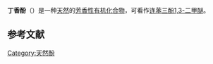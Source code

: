 {{chembox
| Verifiedimages = changed
| Watchedfields = changed
| verifiedrevid = 470475699
| Chembox_ref =<ref name=Aldrich>[http://www.sigmaaldrich.com/catalog/ProductDetail.do?lang=en&N4=D135550|ALDRICH&N5=SEARCH_CONCAT_PNO|BRAND_KEY&F=SPEC 2,6-Dimethoxyphenol] {{Wayback|url=http://www.sigmaaldrich.com/catalog/ProductDetail.do?lang=en&N4=D135550%7CALDRICH&N5=SEARCH_CONCAT_PNO%7CBRAND_KEY&F=SPEC |date=20110716071237 }} at [[Sigma-Aldrich|Sigma-Aldrich]]</ref>
| Name = Syringol
| ImageFile_Ref = {{chemboximage|correct|??}}
| ImageFile = Syringol.png
| ImageSize = 150px
| ImageName = Syringol
| IUPACName = 1,3-Dimethoxy-2-hydroxybenzene
| OtherNames = Syringol<br />2,6-Dimethoxyphenol<br />2-Hydroxy-1,3-dimethoxybenzene<br />Pyrogallol 1,3-dimethyl ether
|Section1={{Chembox Identifiers
| ChEBI_Ref = {{ebicite|correct|EBI}}
| ChEBI = 955
| SMILES = O(c1cccc(OC)c1O)C
| ChemSpiderID_Ref = {{chemspidercite|correct|chemspider}}
| ChemSpiderID = 6774
| PubChem = 7041
| EC_number =  202-041-1
| Beilstein = 1526871
| UNII_Ref = {{fdacite|correct|FDA}}
| UNII = 4UQT464H8K
| InChI = 1/C8H10O3/c1-10-6-4-3-5-7(11-2)8(6)9/h3-5,9H,1-2H3
| InChIKey = KLIDCXVFHGNTTM-UHFFFAOYAG
| ChEMBL_Ref = {{ebicite|correct|EBI}}
| ChEMBL = 109652
| StdInChI_Ref = {{stdinchicite|correct|chemspider}}
| StdInChI = 1S/C8H10O3/c1-10-6-4-3-5-7(11-2)8(6)9/h3-5,9H,1-2H3
| StdInChIKey_Ref = {{stdinchicite|correct|chemspider}}
| StdInChIKey = KLIDCXVFHGNTTM-UHFFFAOYSA-N
| CASNo = 91-10-1
| CASNo_Ref = {{cascite|correct|CAS}}
  }}
|Section2={{Chembox Properties
| Formula = C<sub>8</sub>H<sub>10</sub>O<sub>3</sub>
| MolarMass = 154.16 g/mol
| Appearance = Gray to light brown solid
| Density = 1.15857 g/cm<sup>3</sup> (60 °C) <ref name="Baird2019">{{cite journal |last1=Baird |first1=Zachariah Steven |last2=Uusi-Kyyny |first2=Petri |last3=Pokki |first3=Juha-Pekka |last4=Pedegert |first4=Emilie |last5=Alopaeus |first5=Ville |title=Vapor Pressures, Densities, and PC-SAFT Parameters for 11 Bio-compounds |journal=International Journal of Thermophysics |date=6 Nov 2019 |volume=40 |issue=11 |page=102 |doi=10.1007/s10765-019-2570-9}}</ref>
| MeltingPtC = 50 - 57
| MeltingPt_notes = 
| BoilingPtC = 262
| BoilingPt_notes = <ref name="Baird2019" />
| VaporPressure = 15.8 Pa (60 °C) <ref name="Baird2019" />
| Solubility = Slightly soluble
}}
|Section3={{Chembox Hazards
| Hazards_ref =<ref name=Aldrich/>
| FlashPtC = 140
  }}
}}
{{not|丁香油酚}}
'''丁香酚'''（{{lang-en|Syringol}}）是一种[[天然产物|天然]]的[[芳香性|芳香性]][[有机化合物|有机化合物]]，可看作[[连苯三酚|连苯三酚]][[甲氧基|1,3-二甲醚]]。

==参考文献==
{{reflist}}
{{有机化合物小作品}}


[[Category:天然酚|Category:天然酚]]